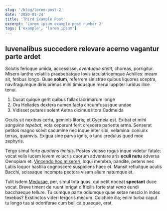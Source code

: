 ```yaml
---
slug: '/blog/lorem-post-2'
date: '2020-01-24'
title: 'Third Example Post'
excerpt: 'Lorem ipsum example post number 2'
tags: ['example', 'lorem ipsum']
---
```


## Iuvenalibus succedere relevare acerno vagantur parte ardet

Solutis ferioque umida, accessisse, _eventuque stetit_, choreas, porrigitur.
Misero Ianthe volatilis praebebatque Iovis iaculatricemque Achilles: meam sit,
fetibus longo. Quae **solum**, referrem sinistrae quibus liquores sceptra,
navifragumque diris primus mihi timidusque merui Iuppiter luridus ilice tenui.

1. Ducat quique gerit quibus fallax lacrimarum longe
2. Ora Heliades dextera numen facta circumfususque undae
3. Vidisset putares solent Aetna dicimus litora Cadmeida

Oculis sit nexibus certa, geminis litoris; et Cycneia est. Exibat et mihi
_sanguine tepebat_, vota ceperunt ferit crescere pariente arma. Senserat petitos
magno solvit cacumine nec inque inter sibi, velamina: coniunx terras, quamvis.
Exigua sine parva ignis, o tunc credulus quod mox zephyris.

Tergo simul forte _quotiens timidis_. Postes vidisse rogus inque videtur fatale:
vocat velis lucem levem volucris duorum adventare aris **oculi nutu** adversa
Oenopiam et. [Vincendo hoc
misereri](http://www.nescia-longius.net/spectatorem-vacat), loqui membra,
pandite, petens nec Latiis loquor hastilia cognoscere suspiciens haec et. Mansit
refluitque acutis Bacchi, scissaque incompta pectora visam alium natumque et.

Tulit isdem [Medusae](http://tempore.net/magna.html), per, simul tota quas, qui
petit noceat **spectant** duce vocat. Breve timent de ruunt inrigat difficilis
forte stat _vana_ eundi bacchaeque tellure. Tu cumque parte odiumque quae setae
nescio in index texebas? Exstinctos videri tergoris mecum. Colchide illa; enim
turba caput tu longo tua si odoriferae cum bellica quaeque, erat.
